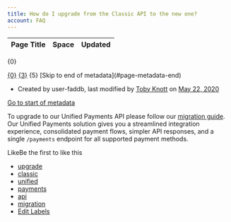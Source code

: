 ```yaml
---
title: How do I upgrade from the Classic API to the new one?
account: FAQ 
---
```


<table class="aui"> <thead> <tr class="header"> <th class="search-result-title">Page Title</th> <th class="search-result-space">Space</th> <th class="search-result-date">Updated</th> </tr> </thead> </table> <p class="search-result-count">{0}</p> <tr class="search-result"> <td class="search-result-title"><a href="{1}" class="content-type-{2}"><span>{0}</span></a></td> <td class="search-result-space"><a class="space" href="/display/{4}/" title="{3}">{3}</a></td> <td class="search-result-date"><span class="date" title="{6}">{5}</span></td> </tr> [Skip to end of metadata](#page-metadata-end)

*   Created by user-faddb, last modified by [Toby Knott](    /display/~toby.knott
    ) on [May 22, 2020](/pages/diffpagesbyversion.action?pageId=721146&selectedPageVersions=2&selectedPageVersions=3 "Show changes")

[Go to start of metadata](#page-metadata-start)

To upgrade to our Unified Payments API please follow our [migration guide](/display/DOCS/Migration+guide). Our Unified Payments solution gives you a streamlined integration experience, consolidated payment flows, simpler API responses, and a single `/payments` endpoint for all supported payment methods.

LikeBe the first to like this

*   [upgrade](/label/FAQ/upgrade)
*   [classic](/label/FAQ/classic)
*   [unified](/label/FAQ/unified)
*   [payments](/label/FAQ/payments)
*   [api](/label/FAQ/api)
*   [migration](/label/FAQ/migration)
*   [Edit Labels](# "Edit Labels (Type 'l')")




